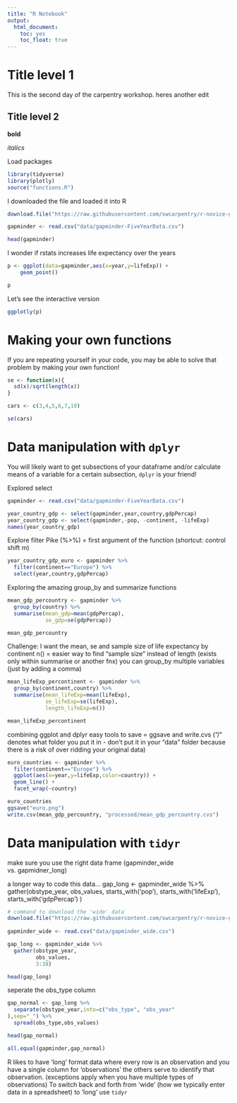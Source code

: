 ```yaml
---
title: "R Notebook"
output:
  html_document:
    toc: yes
    toc_float: true
---
```


# Title level 1

This is the second day of the carpentry workshop.
heres another edit 

## Title level 2

**bold**

*italics*

Load packages
```r
library(tidyverse)
library(plotly)
source("functions.R")
```



I downloaded the file and loaded it into R
```r
download.file("https://raw.githubusercontent.com/swcarpentry/r-novice-gapminder/gh-pages/_episodes_rmd/data/gapminder-FiveYearData.csv", destfile = "data/gapminder-FiveYearData.csv")

gapminder <- read.csv("data/gapminder-FiveYearData.csv")

head(gapminder)
```

I wonder if rstats increases life expectancy over the years


```r
p <- ggplot(data=gapminder,aes(x=year,y=lifeExp)) +
    geom_point()

p
```

Let's see the interactive version

```r
ggplotly(p)
```

# Making your own functions

If you are repeating yourself in your code, you may be able to solve that problem by making your own function!

```r
se <- function(x){
  sd(x)/sqrt(length(x))
}

cars <- c(3,4,5,6,7,10)

se(cars)

```


# Data manipulation with `dplyr`

You will likely want to get subsections of your dataframe and/or calculate means of a variable for a certain subsection, `dplyr` is your friend!

Explored select

```r
gapminder <- read.csv("data/gapminder-FiveYearData.csv")

year_country_gdp <- select(gapminder,year,country,gdpPercap)
year_country_gdp <- select(gapminder,-pop, -continent, -lifeExp)
names(year_country_gdp)
```

Explore filter
Pike (%>%) = first argument of the function (shortcut: control shift m)

```r
year_country_gdp_euro <- gapminder %>%
  filter(continent=="Europe") %>%
  select(year,country,gdpPercap)
```

Exploring the amazing group_by and summarize functions 

```r
mean_gdp_percountry <- gapminder %>%
  group_by(country) %>% 
  summarise(mean_gdp=mean(gdpPercap),
            se_gdp=se(gdpPercap))

mean_gdp_percountry
```

Challenge: I want the mean, se and sample size of life expectancy by continent 
n() = easier way to find "sample size" instead of length (exists only within summarise or another fnx)
you can group_by multiple variables (just by adding a comma)

```r
mean_lifeExp_percontinent <- gapminder %>%
  group_by(continent,country) %>% 
  summarise(mean_lifeExp=mean(lifeExp),
            se_lifeExp=se(lifeExp),
            length_lifeExp=n())

mean_lifeExp_percontinent
```

combining ggplot and dplyr
easy tools to save = ggsave and write.cvs ("/" denotes what folder you put it in - don't put it in your "data" folder because there is a risk of over ridding your original data)

```r
euro_countries <- gapminder %>%
  filter(continent=="Europe") %>% 
  ggplot(aes(x=year,y=lifeExp,color=country)) +
  geom_line() +
  facet_wrap(~country)

euro_countries
ggsave("euro.png")
write.csv(mean_gdp_percountry, "processed/mean_gdp_percountry.cvs")
```

# Data manipulation with `tidyr`
make sure you use the right data frame (gapminder_wide vs. gapmidner_long)

a longer way to code this data...
gap_long <- gapminder_wide %>% 
  gather(obstype_year,
  obs_values,
  starts_with('pop'), 
  starts_with('lifeExp'),
  starts_with('gdpPercap')
)

```r
# command to download the 'wide' data
download.file("https://raw.githubusercontent.com/swcarpentry/r-novice-gapminder/gh-pages/data/gapminder_wide.csv", destfile = "data/gapminder_wide.csv")
              
gapminder_wide <- read.csv("data/gapminder_wide.csv")

gap_long <- gapminder_wide %>% 
  gather(obstype_year,
         obs_values,
         3:38)

head(gap_long)
```

seperate the obs_type column

```r
gap_normal <- gap_long %>% 
  separate(obstype_year,into=c("obs_type", "obs_year"
),sep="_") %>% 
  spread(obs_type,obs_values)

head(gap_normal)

all.equal(gapminder,gap_normal)
```

R likes to have 'long' format data where every row is an observation and you have a single column for 'observations' the others serve to identify that observation. (exceptions apply when you have multiple types of observations) To switch back and forth from 'wide' (how we typically enter data in a spreadsheet) to 'long' use `tidyr`